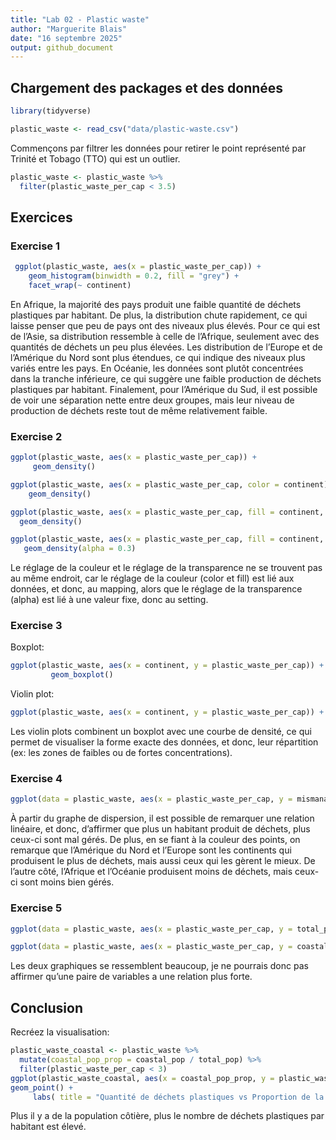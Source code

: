 ```yaml
---
title: "Lab 02 - Plastic waste"
author: "Marguerite Blais"
date: "16 septembre 2025"
output: github_document
---
```


## Chargement des packages et des données

```r
library(tidyverse) 
```

```r
plastic_waste <- read_csv("data/plastic-waste.csv")
```

Commençons par filtrer les données pour retirer le point représenté par Trinité et Tobago (TTO) qui est un outlier.

```r
plastic_waste <- plastic_waste %>%
  filter(plastic_waste_per_cap < 3.5)
```


## Exercices

### Exercise 1

```r
 ggplot(plastic_waste, aes(x = plastic_waste_per_cap)) +
    geom_histogram(binwidth = 0.2, fill = "grey") +
    facet_wrap(~ continent)
```

En Afrique, la majorité des pays produit une faible quantité de déchets plastiques par habitant. De plus, la distribution chute rapidement, ce qui laisse penser que peu de pays ont des niveaux plus élevés. Pour ce qui est de l'Asie, sa distribution ressemble à celle de l'Afrique, seulement avec des quantités de déchets un peu plus élevées. Les distribution de l'Europe et de l'Amérique du Nord sont plus étendues, ce qui indique des niveaux plus variés entre les pays. En Océanie, les données sont plutôt concentrées dans la tranche inférieure, ce qui suggère une faible production de déchets plastiques par habitant. Finalement, pour l'Amérique du Sud, il est possible de voir une séparation nette entre deux groupes, mais leur niveau de production de déchets reste tout de même relativement faible.

### Exercise 2

```r
ggplot(plastic_waste, aes(x = plastic_waste_per_cap)) +
     geom_density()

ggplot(plastic_waste, aes(x = plastic_waste_per_cap, color = continent)) +
    geom_density()

ggplot(plastic_waste, aes(x = plastic_waste_per_cap, fill = continent, color = continent)) +
  geom_density()

ggplot(plastic_waste, aes(x = plastic_waste_per_cap, fill = continent, color = continent)) +
   geom_density(alpha = 0.3)
```

Le réglage de la couleur et le réglage de la transparence ne se trouvent pas au même endroit, car le réglage de la couleur (color et fill) est lié aux données, et donc, au mapping, alors que le réglage de la transparence (alpha) est lié à une valeur fixe, donc au setting.


### Exercise 3

Boxplot:

```r
ggplot(plastic_waste, aes(x = continent, y = plastic_waste_per_cap)) +
         geom_boxplot()
```

Violin plot:

```r
ggplot(plastic_waste, aes(x = continent, y = plastic_waste_per_cap)) + geom_violin()
```

Les violin plots combinent un boxplot avec une courbe de densité, ce qui permet de visualiser la forme exacte des données, et donc, leur répartition (ex: les zones de faibles ou de fortes concentrations).


### Exercise 4

```r
ggplot(data = plastic_waste, aes(x = plastic_waste_per_cap, y = mismanaged_plastic_waste_per_cap, color = continent)) + geom_point()

```

À partir du graphe de dispersion, il est possible de remarquer une relation linéaire, et donc, d'affirmer que plus un habitant produit de déchets, plus ceux-ci sont mal gérés. De plus, en se fiant à la couleur des points, on remarque que l'Amérique du Nord et l'Europe sont les continents qui produisent le plus de déchets, mais aussi ceux qui les gèrent le mieux. De l'autre côté, l'Afrique et l'Océanie produisent moins de déchets, mais ceux-ci sont moins bien gérés.


### Exercise 5

```r
ggplot(data = plastic_waste, aes(x = plastic_waste_per_cap, y = total_pop)) + geom_point()
```

```r
ggplot(data = plastic_waste, aes(x = plastic_waste_per_cap, y = coastal_pop)) + geom_point()
```

Les deux graphiques se ressemblent beaucoup, je ne pourrais donc pas affirmer qu'une paire de variables a une relation plus forte.

## Conclusion

Recréez la visualisation:

```r
plastic_waste_coastal <- plastic_waste %>% 
  mutate(coastal_pop_prop = coastal_pop / total_pop) %>%
  filter(plastic_waste_per_cap < 3)
ggplot(plastic_waste_coastal, aes(x = coastal_pop_prop, y = plastic_waste_per_cap, color = continent)) +
geom_point() +                                                                      geom_smooth(method = "lm", se = TRUE, color = "black") +
     labs( title = "Quantité de déchets plastiques vs Proportion de la population côtière",                                                                  subtitle = "Selon le continent",                                               x = "Proportion de la population côtière (Coastal / total population)",        y = "Nombre de déchets plastiques par habitant")

```


Plus il y a de la population côtière, plus le nombre de déchets plastiques par habitant est élevé.

